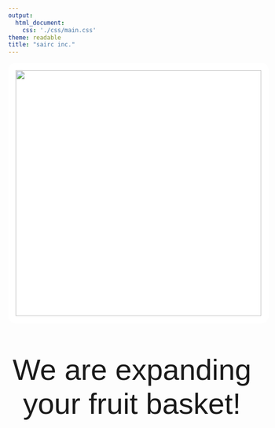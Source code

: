 ```yaml
---
output: 
  html_document:
    css: './css/main.css'
theme: readable
title: "sairc inc."
---
```


:::{.main-content}

<center class="intro">
<img width="500" style="background-color:white;padding:15px;border-radius:15px" src="https://i.pinimg.com/originals/1b/a7/5c/1ba75cb382ec23040e102b4442738bd3.png" />

::::{style="font-size: 60px; font-weight: 400; font-family: 'Montserrat', sans-serif; border-color: black"}

We are expanding your fruit basket!

::::

</center>

:::

